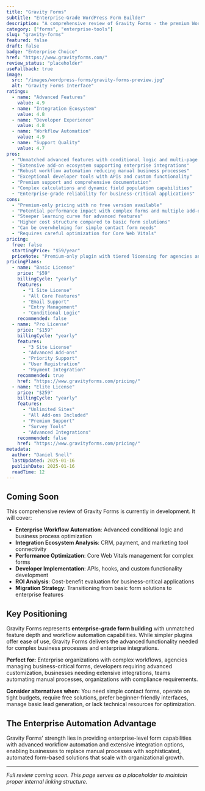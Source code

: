 ```yaml
---
title: "Gravity Forms"
subtitle: "Enterprise-Grade WordPress Form Builder"
description: "A comprehensive review of Gravity Forms - the premium WordPress form plugin offering advanced workflow automation, extensive integrations, and enterprise-level features for complex business requirements."
category: ["forms", "enterprise-tools"]
slug: "gravity-forms"
featured: false
draft: false
badge: "Enterprise Choice"
href: "https://www.gravityforms.com/"
review_status: "placeholder"
useFallback: true
image:
  src: "/images/wordpress-forms/gravity-forms-preview.jpg"
  alt: "Gravity Forms Interface"
ratings:
  - name: "Advanced Features"
    value: 4.9
  - name: "Integration Ecosystem"
    value: 4.8
  - name: "Developer Experience"
    value: 4.8
  - name: "Workflow Automation"
    value: 4.9
  - name: "Support Quality"
    value: 4.7
pros:
  - "Unmatched advanced features with conditional logic and multi-page forms"
  - "Extensive add-on ecosystem supporting enterprise integrations"
  - "Robust workflow automation reducing manual business processes"
  - "Exceptional developer tools with APIs and custom functionality"
  - "Premium support and comprehensive documentation"
  - "Complex calculations and dynamic field population capabilities"
  - "Enterprise-grade reliability for business-critical applications"
cons:
  - "Premium-only pricing with no free version available"
  - "Potential performance impact with complex forms and multiple add-ons"
  - "Steeper learning curve for advanced features"
  - "Higher cost structure compared to basic form solutions"
  - "Can be overwhelming for simple contact form needs"
  - "Requires careful optimization for Core Web Vitals"
pricing:
  free: false
  startingPrice: "$59/year"
  priceNote: "Premium-only plugin with tiered licensing for agencies and enterprises"
pricingPlans:
  - name: "Basic License"
    price: "$59"
    billingCycle: "yearly"
    features:
      - "1 Site License"
      - "All Core Features"
      - "Email Support"
      - "Entry Management"
      - "Conditional Logic"
    recommended: false
  - name: "Pro License"
    price: "$159"
    billingCycle: "yearly"
    features:
      - "3 Site License"
      - "Advanced Add-ons"
      - "Priority Support"
      - "User Registration"
      - "Payment Integration"
    recommended: true
    href: "https://www.gravityforms.com/pricing/"
  - name: "Elite License"
    price: "$259"
    billingCycle: "yearly"
    features:
      - "Unlimited Sites"
      - "All Add-ons Included"
      - "Premium Support"
      - "Survey Tools"
      - "Advanced Integrations"
    recommended: false
    href: "https://www.gravityforms.com/pricing/"
metadata:
  author: "Daniel Snell"
  lastUpdated: 2025-01-16
  publishDate: 2025-01-16
  readTime: 12
---
```


## Coming Soon

This comprehensive review of Gravity Forms is currently in development. It will cover:

- **Enterprise Workflow Automation**: Advanced conditional logic and business process optimization
- **Integration Ecosystem Analysis**: CRM, payment, and marketing tool connectivity
- **Performance Optimization**: Core Web Vitals management for complex forms
- **Developer Implementation**: APIs, hooks, and custom functionality development
- **ROI Analysis**: Cost-benefit evaluation for business-critical applications
- **Migration Strategy**: Transitioning from basic form solutions to enterprise features

## Key Positioning

Gravity Forms represents **enterprise-grade form building** with unmatched feature depth and workflow automation capabilities. While simpler plugins offer ease of use, Gravity Forms delivers the advanced functionality needed for complex business processes and enterprise integrations.

**Perfect for:** Enterprise organizations with complex workflows, agencies managing business-critical forms, developers requiring advanced customization, businesses needing extensive integrations, teams automating manual processes, organizations with compliance requirements.

**Consider alternatives when:** You need simple contact forms, operate on tight budgets, require free solutions, prefer beginner-friendly interfaces, manage basic lead generation, or lack technical resources for optimization.

## The Enterprise Automation Advantage

Gravity Forms' strength lies in providing enterprise-level form capabilities with advanced workflow automation and extensive integration options, enabling businesses to replace manual processes with sophisticated, automated form-based solutions that scale with organizational growth.

---

*Full review coming soon. This page serves as a placeholder to maintain proper internal linking structure.*